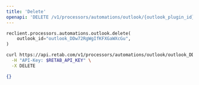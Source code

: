 ```yaml
---
title: 'Delete'
openapi: 'DELETE /v1/processors/automations/outlook/{outlook_plugin_id}'
---
```


<RequestExample>

```python python
reclient.processors.automations.outlook.delete(
    outlook_id="outlook_DDw72RgWgIfKFXGaWXcGu",
)
```

```bash curl
curl https://api.retab.com/v1/processors/automations/outlook/outlook_DDw72RgWgIfKFXGaWXcGu \
  -H "API-Key: $RETAB_API_KEY" \
  -X DELETE
```

</RequestExample>

<ResponseExample>

```json
{}
```

</ResponseExample>
